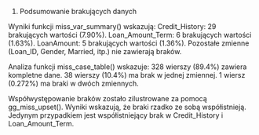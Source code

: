 
1. Podsumowanie brakujących danych 

Wyniki funkcji miss_var_summary() wskazują:
Credit_History: 29 brakujących wartości (7.90%).
Loan_Amount_Term: 6 brakujących wartości (1.63%).
LoanAmount: 5 brakujących wartości (1.36%).
Pozostałe zmienne (Loan_ID, Gender, Married, itp.) nie zawierają braków.

Analiza funkcji miss_case_table() wskazuje:
328 wierszy (89.4%) zawiera kompletne dane.
38 wierszy (10.4%) ma brak w jednej zmiennej.
1 wiersz (0.272%) ma braki w dwóch zmiennych.

Współwystępowanie braków zostało zilustrowane za pomocą gg_miss_upset().
Wyniki wskazują, że braki rzadko ze sobą współistnieją.
Jedynym przypadkiem jest współistniejący brak w Credit_History i Loan_Amount_Term.
